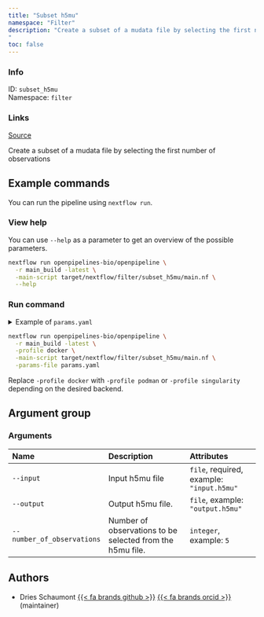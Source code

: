 ```yaml
---
title: "Subset h5mu"
namespace: "Filter"
description: "Create a subset of a mudata file by selecting the first number of observations
"
toc: false
---
```


::: {.column-margin}

### Info

ID: `subset_h5mu`  
Namespace: `filter`

### Links
[Source](https://github.com/openpipelines-bio/openpipeline/blob/main/src/filter/subset_h5mu){.btn-action .btn-sm .btn-info .btn role="button"}

:::

Create a subset of a mudata file by selecting the first number of observations


## Example commands

You can run the pipeline using `nextflow run`.

### View help

You can use `--help` as a parameter to get an overview of the possible parameters.

```bash
nextflow run openpipelines-bio/openpipeline \
  -r main_build -latest \
  -main-script target/nextflow/filter/subset_h5mu/main.nf \
  --help
```

### Run command

<details>
<summary>Example of `params.yaml`</summary>
```yaml

```
</details>

```bash
nextflow run openpipelines-bio/openpipeline \
  -r main_build -latest \
  -profile docker \
  -main-script target/nextflow/filter/subset_h5mu/main.nf \
  -params-file params.yaml
```

:::{.callout-note}
Replace `-profile docker` with `-profile podman` or `-profile singularity` depending on the desired backend.
:::

## Argument group

### Arguments

|Name                       |Description                                               |Attributes                                |
|:--------------------------|:---------------------------------------------------------|:-----------------------------------------|
|`--input`                  |Input h5mu file                                           |`file`, required, example: `"input.h5mu"` |
|`--output`                 |Output h5mu file.                                         |`file`, example: `"output.h5mu"`          |
|`--number_of_observations` |Number of observations to be selected from the h5mu file. |`integer`, example: `5`                   |

## Authors

  * Dries Schaumont [{{< fa brands github >}}](https://github.com/DriesSchaumont) [{{< fa brands orcid >}}](https://orcid.org/0000-0002-4389-0440) (maintainer)
